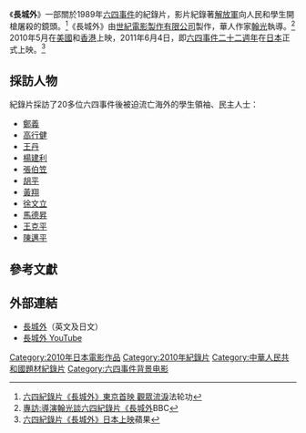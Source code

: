 {{Infobox Film
| name           = 長城外<br>Outside the Great Wall<br>亡命
| image          = 亡命.jpg
| caption        = 長城外，日版海報
| director       = 翰光
| producer       = [[山上徹二郎|山上徹二郎]]
| writer         =
| starring       =
| music          =
| cinematography =
| art direction  =
| editing        =
| production_company = 世紀電影製作有限公司
| distributor    =
| released       = 2010
| runtime        = 118分鐘
| language       =中國語
| budget         =
| preceded_by    =
| followed_by    =
| imdb_id        =
}}

《'''長城外'''》一部關於1989年[[六四事件|六四事件]]的紀錄片，影片紀錄著[[解放軍|解放軍]]向人民和學生開槍屠殺的鏡頭。<ref>[http://www.epochtimes.com/b5/11/5/28/n3269889.htm 六四紀錄片《長城外》東京首映 觀眾流淚]法轮功</ref>《長城外》由[[世紀電影製作有限公司|世紀電影製作有限公司]]製作，華人作家[[翰光|翰光]]執導。<ref>[http://www.bbc.co.uk/zhongwen/trad/indepth/2011/05/110524_ana_june4_film.shtml 專訪:導演翰光談六四紀錄片《長城外]BBC</ref>
2010年5月在[[美國|美國]]和[[香港|香港]]上映，2011年6月4日，即[[六四事件二十二週年|六四事件二十二週年]]在[[日本|日本]]正式上映。<ref>[http://hk.apple.nextmedia.com/template/apple/art_main.php?iss_id=20110524&sec_id=15335&subsec_id=15336&art_id=15280135 六四紀錄片《長城外》日本上映]蘋果</ref>

== 採訪人物 ==

紀錄片採訪了20多位六四事件後被迫流亡海外的學生領袖、民主人士：

* [[鄭義|鄭義]]
* [[高行健|高行健]]
* [[王丹|王丹]]
* [[楊建利|楊建利]]
* [[張伯笠|張伯笠]]
* [[胡平|胡平]]
* [[黃翔|黃翔]]
* [[徐文立|徐文立]]
* [[馬德昇|馬德昇]]
* [[王克平|王克平]]
* [[陳邁平|陳邁平]]

== 參考文獻 ==
{{reflist}}

== 外部連結 ==

* [https://web.archive.org/web/20110827024343/http://www.exile2010.asia/ 長城外]（英文及日文）
*[http://www.youtube.com/watch?v=qGVd7phN148 長城外 YouTube]

[[Category:2010年日本電影作品|Category:2010年日本電影作品]]
[[Category:2010年紀錄片|Category:2010年紀錄片]]
[[Category:中華人民共和國題材紀錄片|Category:中華人民共和國題材紀錄片]]
[[Category:六四事件背景电影|Category:六四事件背景电影]]